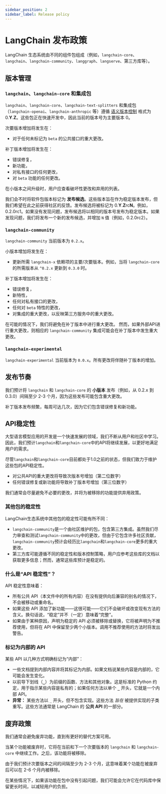 ```yaml
---
sidebar_position: 2
sidebar_label: Release policy
---
```


# LangChain 发布政策

LangChain 生态系统由不同的组件包组成（例如，`langchain-core`、`langchain`、`langchain-community`、`langgraph`、`langserve`、第三方库等）。

## 版本管理

### `langchain`、`langchain-core` 和集成包

`langchain`、`langchain-core`、`langchain-text-splitters` 和集成包（`langchain-openai`、`langchain-anthropic` 等）遵循 [语义版本控制](https://semver.org/) 格式为 0.**Y**.**Z**。这些包正在快速开发中，因此当前的版本号为主要版本 0。

次要版本增加将发生在：

- 对于任何未标记为 `beta` 的公共接口的重大更改。

补丁版本增加将发生在：

- 错误修复，
- 新功能，
- 对私有接口的任何更改，
- 对 `beta` 功能的任何更改。

在小版本之间升级时，用户应查看破坏性更改和弃用的列表。

我们会不时将软件包版本标记为 **发布候选**。这些版本旨在作为稳定版本发布，但我们希望在此之前获得社区的反馈。发布候选将被标记为 0.**Y**.**Z**rc**N**。例如，0.2.0rc1。如果没有发现问题，发布候选将以相同的版本号发布为稳定版本。如果发现问题，我们将发布一个新的发布候选，并增加 `N` 值（例如，0.2.0rc2）。

### `langchain-community`

`langchain-community` 当前版本为 `0.2.x`。

小版本增加将发生在：

- 更新所需 `langchain-x` 依赖项的主要/次要版本。例如，当将 `langchain-core` 的所需版本从 `^0.2.x` 更新到 `0.3.0` 时。

补丁版本增加将发生在：

- 错误修复，
- 新特性，
- 任何对私有接口的更改，
- 任何对 `beta` 特性的更改，
- 对集成的重大更改，以反映第三方服务中的重大更改。

在可能的情况下，我们将避免在补丁版本中进行重大更改。
然而，如果外部API进行重大更改，则相应的 `langchain-community` 集成可能会在补丁版本中发生重大更改。

### `langchain-experimental`

`langchain-experimental` 当前版本为 `0.0.x`。所有更改将伴随补丁版本的增加。

## 发布节奏

我们预计将 `langchain` 和 `langchain-core` 的 **小版本** 发布（例如，从 0.2.x 到 0.3.0）间隔至少 2-3 个月，因为这些发布可能包含重大更改。

补丁版本发布频繁，每周可达几次，因为它们包含错误修复和新功能。

## API稳定性

大型语言模型应用的开发是一个快速发展的领域，我们不断从用户和社区中学习。因此，我们预计`langchain`和`langchain-core`中的API将继续发展，以更好地满足用户的需求。

尽管`langchain`和`langchain-core`目前都处于1.0之前的状态，但我们致力于维护这些包的API稳定性。

- 对公共API的重大更改将导致次版本号增加（第二位数字）
- 任何错误修复或新功能将导致补丁版本号增加（第三位数字）

我们通常会尽量避免不必要的更改，并将为被移除的功能提供弃用政策。

### 其他包的稳定性

LangChain生态系统中其他包的稳定性可能有所不同：

- `langchain-community`是一个由社区维护的包，包含第三方集成。虽然我们尽力审查和测试`langchain-community`中的更改，但由于它包含许多社区贡献，`langchain-community`预计会经历比`langchain`和`langchain-core`更多的重大更改。
- 第三方库可能遵循不同的稳定性和版本控制策略，用户应参考这些库的文档以获取更多信息；然而，通常这些库预计是稳定的。

### 什么是“API 稳定性”？

API 稳定性意味着：

- 所有公共 API（本文件中的所有内容）在没有提供向后兼容的别名的情况下，不会被移动或重命名。
- 如果这些 API 添加了新功能——这很可能——它们不会破坏或改变现有方法的含义。换句话说，“稳定”并不（一定）意味着“完整”。
- 如果由于某种原因，声明为稳定的 API 必须被移除或替换，它将被声明为不推荐使用，但将在 API 中保留至少两个小版本。调用不推荐使用的方法时将发出警告。

### **标记为内部的 API**

某些 API 以几种方式明确标记为“内部”：

- 一些文档提到内部内容并将其标记为内部。如果文档说某些内容是内部的，它可能会发生变化。
- 以前导下划线（**`_`**）为前缀的函数、方法和其他对象。这是标准的 Python 约定，用于指示某些内容是私有的；如果任何方法以单个 **`_`** 开头，它就是一个内部 API。
- **异常：** 某些方法以 `_` 开头，但不包含实现。这些方法 *旨在* 被提供实现的子类重写。这些方法通常是 LangChain 的 **公共 API** 的一部分。

## 废弃政策

我们通常会避免废弃功能，直到有更好的替代方案可用。

当某个功能被废弃时，它将在当前和下一个次要版本的 `langchain` 和 `langchain-core` 中继续工作。之后，该功能将被移除。

由于我们预计次要版本之间的间隔至少为 2-3 个月，这意味着某个功能在被废弃后可以在 2-6 个月内被移除。

在某些情况下，如果该功能在包中没有引起问题，我们可能会允许它在代码库中保留更长时间，以减轻用户的负担。
